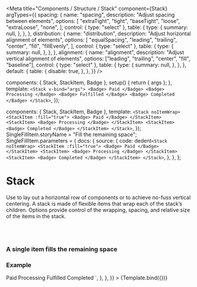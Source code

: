
<Meta
  title="Components / Structure / Stack"
  component={Stack}
  argTypes={{
    spacing: {
      name: "spacing",
      description: "Adjust spacing between elements",
      options: [
        "extraTight",
        "tight",
        "baseTight",
        "loose",
        "extraLoose",
        "none",
      ],
      control: { type: "select" },
      table: {
        type: {
          summary: null,
        },
      },
    },
    distribution: {
      name: "distribution",
      description: "Adjust horizontal alignment of elements",
      options: [
        "equalSpacing",
        "leading",
        "trailing",
        "center",
        "fill",
        "fillEvenly",
      ],
      control: { type: "select" },
      table: {
        type: {
          summary: null,
        },
      },
    },
    alignment: {
      name: "alignment",
      description: "Adjust vertical alignment of elements",
      options: ["leading", "trailing", "center", "fill", "baseline"],
      control: { type: "select" },
      table: {
        type: {
          summary: null,
        },
      },
    },
    default: {
      table: {
        disable: true,
      },
    },
  }}
/>

  components: { Stack, StackItem, Badge },
  setup() {
    return { args };
  },
  template: `<Stack v-bind="args">
    <Badge> Paid </Badge>
    <Badge> Processing </Badge>
    <Badge> Fulfilled </Badge>
    <Badge> Completed </Badge>
  </Stack>`,
});

  components: { Stack, StackItem, Badge },
  template: `<Stack noItemWrap>
    <StackItem :fill="true"> <Badge> Paid </Badge> </StackItem>
    <StackItem> <Badge> Processing </Badge> </StackItem>
    <StackItem> <Badge> Completed </Badge> </StackItem>
  </Stack>`,
});
SingleFillItem.storyName = "Fill the remaining space";
SingleFillItem.parameters = {
  docs: {
    source: {
      code: dedent`
        <Stack noItemWrap>
          <StackItem :fill="true"> <Badge> Paid </Badge> </StackItem>
          <StackItem> <Badge> Processing </Badge> </StackItem>
          <StackItem> <Badge> Completed </Badge> </StackItem>
        </Stack>
      `,
    },
  },
};

# Stack

Use to lay out a horizontal row of components or to achieve no-fuss vertical centering. A stack is made of flexible items that wrap each of the stack’s children. Options provide control of the wrapping, spacing, and relative size of the items in the stack.

<br />
<br />

### A single item fills the remaining space

<Canvas>
  <Story story={SingleFillItem} height="65px" />
</Canvas>

### Example

<Canvas>
  <Story
    name="Stack"
    height="60px"
    parameters={{
      docs: {
        source: {
          code: dedent`
            <Stack v-bind="args">
              <Badge> Paid </Badge>
              <Badge> Processing </Badge>
              <Badge> Fulfilled </Badge>
              <Badge> Completed </Badge>
            </Stack>
          `,
        },
      },
    }}
  >
    {Template.bind({})}
  </Story>
</Canvas>

<ArgsTable story="Stack" />
